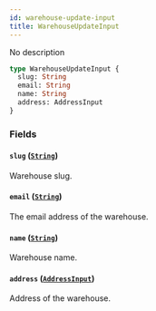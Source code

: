 ```yaml
---
id: warehouse-update-input
title: WarehouseUpdateInput
---
```


No description

```graphql
type WarehouseUpdateInput {
  slug: String
  email: String
  name: String
  address: AddressInput
}
```

### Fields

#### `slug` ([`String`](/developer/api-reference/scalars/string.mdx))

Warehouse slug.

#### `email` ([`String`](/developer/api-reference/scalars/string.mdx))

The email address of the warehouse.

#### `name` ([`String`](/developer/api-reference/scalars/string.mdx))

Warehouse name.

#### `address` ([`AddressInput`](/developer/api-reference/inputs/address-input.mdx))

Address of the warehouse.
